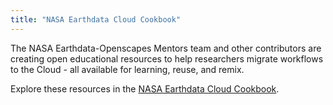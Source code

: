```yaml
---
title: "NASA Earthdata Cloud Cookbook"
---
```


The NASA Earthdata-Openscapes Mentors team and other contributors are creating open educational resources to help researchers migrate workflows to the Cloud - all available for learning, reuse, and remix. 

Explore these resources in the [NASA Earthdata Cloud Cookbook](https://nasa-openscapes.github.io/earthdata-cloud-cookbook).

